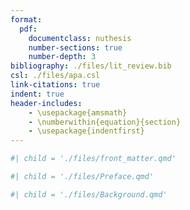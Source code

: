 ```yaml
---
format: 
  pdf:
    documentclass: nuthesis
    number-sections: true
    number-depth: 3
bibliography: ./files/lit_review.bib
csl: ./files/apa.csl 
link-citations: true  
indent: true
header-includes: 
    - \usepackage{amsmath}
    - \numberwithin{equation}{section}
    - \usepackage{indentfirst}
---
```


<!-- Front matter: title page, abstract, and table of contents -->

```r
#| child = './files/front_matter.qmd'
```

```r
#| child = './files/Preface.qmd'
```

```r
#| child = './files/Background.qmd'
```






